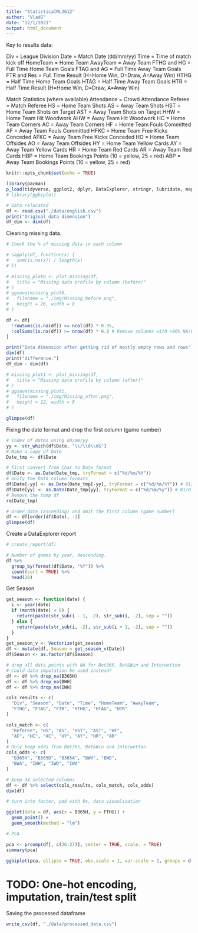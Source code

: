 ```yaml
---
title: "StatisticalML3612"
author: "VladG"
date: "12/1/2021"
output: html_document
---
```


Key to results data:

Div = League Division
Date = Match Date (dd/mm/yy)
Time = Time of match kick off
HomeTeam = Home Team
AwayTeam = Away Team
FTHG and HG = Full Time Home Team Goals
FTAG and AG = Full Time Away Team Goals
FTR and Res = Full Time Result (H=Home Win, D=Draw, A=Away Win)
HTHG = Half Time Home Team Goals
HTAG = Half Time Away Team Goals
HTR = Half Time Result (H=Home Win, D=Draw, A=Away Win)

Match Statistics (where available)
Attendance = Crowd Attendance
Referee = Match Referee
HS = Home Team Shots
AS = Away Team Shots
HST = Home Team Shots on Target
AST = Away Team Shots on Target
HHW = Home Team Hit Woodwork
AHW = Away Team Hit Woodwork
HC = Home Team Corners
AC = Away Team Corners
HF = Home Team Fouls Committed
AF = Away Team Fouls Committed
HFKC = Home Team Free Kicks Conceded
AFKC = Away Team Free Kicks Conceded
HO = Home Team Offsides
AO = Away Team Offsides
HY = Home Team Yellow Cards
AY = Away Team Yellow Cards
HR = Home Team Red Cards
AR = Away Team Red Cards
HBP = Home Team Bookings Points (10 = yellow, 25 = red)
ABP = Away Team Bookings Points (10 = yellow, 25 = red)

```r
knitr::opts_chunk$set(echo = TRUE)
```
```r
library(pacman)
p_load(tidyverse, ggplot2, dplyr, DataExplorer, stringr, lubridate, magrittr)
# library(ggbiplot)

# Data relocated
df <- read.csv("./data/english.csv")
print("Original data dimension")
df_dim <- dim(df)
```

Cleaning missing data.
```r
# Check the % of missing data in each column

# sapply(df, function(x) {
#   sum(is.na(x)) / length(x)
# })

# missing_plot0 <- plot_missing(df,
#   title = "Missing data profile by column (before)"
# )
# ggsave(missing_plot0,
#   filename = "./img/Missing_before.png",
#   height = 26, width = 8
# )

df <- df[
  !rowSums(is.na(df)) >= ncol(df) * 0.95,
  !colSums(is.na(df)) >= nrow(df) * 0.8 # Remove columns with >80% NA/Empty
]

print("Data dimension after getting rid of mostly empty rows and rows")
dim(df)
print("difference:")
df_dim - dim(df)

# missing_plot1 <- plot_missing(df,
#   title = "Missing data profile by column (after)"
# )
# ggsave(missing_plot1,
#   filename = "./img/Missing_after.png",
#   height = 12, width = 8
# )

glimpse(df)
```

Fixing the date format and drop the first column (game number)
```r
# Index of dates using dd/mm/yy
yy <- str_which(df$Date, "\\/\\d\\d$")
# Make a copy of Date
Date_tmp <- df$Date

# First convert from Char to Date format
df$Date <- as.Date(Date_tmp, tryFormat = c("%d/%m/%Y"))
# Unify the Data column formats
df$Date[-yy] <- as.Date(Date_tmp[-yy], tryFormat = c("%d/%m/%Y")) # 01/01/2018
df$Date[yy] <- as.Date(Date_tmp[yy], tryFormat = c("%d/%m/%y")) # 01/01/18
# Remove the temp df
rm(Date_tmp)

# Order date (ascending) and omit the first column (game number)
df <- df[order(df$Date), -1]
glimpse(df)
```

Create a DataExplorer report
```r
# create_report(df)
```

```r
# Number of games by year, descending.
df %>%
  group_by(format(df$Date, "%Y")) %>%
  count(sort = TRUE) %>%
  head(20)
```

Get Season
```r
get_season <- function(date) {
  i <- year(date)
  if (month(date) < 8) {
    return(paste(str_sub(i - 1, -2), str_sub(i, -2), sep = ""))
  } else {
    return(paste(str_sub(i, -2), str_sub(i + 1, -2), sep = ""))
  }
}
get_season_v <- Vectorize(get_season)
df <- mutate(df, Season = get_season_v(Date))
df$Season <- as.factor(df$Season)
```
```r
# drop all data points with NA for Bet365, Bet&Win and Interwetten
# Could data imputation be used instead?
df <- df %>% drop_na(B365H)
df <- df %>% drop_na(BWH)
df <- df %>% drop_na(IWH)

cols_results <- c(
  "Div", "Season", "Date", "Time", "HomeTeam", "AwayTeam",
  "FTHG", "FTAG", "FTR", "HTHG", "HTAG", "HTR"
)

cols_match <- c(
  "Referee", "HS", "AS", "HST", "AST", "HF",
  "AF", "HC", "AC", "HY", "AY", "HR", "AR"
)
# Only keep odds from Bet365, Bet&Win and Interwetten
cols_odds <- c(
  "B365H", "B365D", "B365A", "BWH", "BWD",
  "BWA", "IWH", "IWD", "IWA"
)

# Keep 34 selected columns
df <- df %>% select(cols_results, cols_match, cols_odds)
dim(df)

# turn into factor, pad with 0s, data visualization
```

```r
ggplot(data = df, aes(x = B365H, y = FTHG)) +
  geom_point() +
  geom_smooth(method = "lm")
```


```r
# PCA

pca <- prcomp(df[, c(26:27)], center = TRUE, scale. = TRUE)
summary(pca)

ggbiplot(pca, ellipse = TRUE, obs.scale = 1, var.scale = 1, groups = df$FTR)
```

# TODO: One-hot encoding, imputation, train/test split

Saving the processed dataframe
```r
write_csv(df, "./data/processed_data.csv")
```


